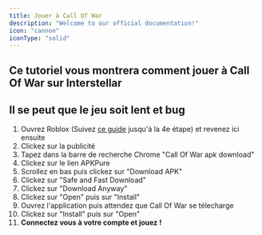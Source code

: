 ```yaml
---
title: Jouer à Call Of War
description: "Welcome to our official documentation!"
icon: "cannon"
iconType: "solid"
---
```

Ce tutoriel vous montrera comment jouer à Call Of War sur Interstellar
---
<Warning>Il se peut que le jeu soit lent et bug</Warning>
---
1. Ouvrez Roblox (Suivez [ce guide](/robloxfr) jusqu'à la 4e étape) et revenez ici ensuite
2. Clickez sur la publicité
3. Tapez dans la barre de recherche Chrome "Call Of War apk download"
4. Clickez sur le lien APKPure
5. Scrollez en bas puis clickez sur "Download APK"
6. Clickez sur "Safe and Fast Download"
7. Clickez sur "Download Anyway"
8. Clickez sur "Open" puis sur "Install"
9. Ouvrez l'application puis attendez que Call Of War se télecharge
10. Clickez sur "Install" puis sur "Open"
11. **Connectez vous à votre compte et jouez !**
